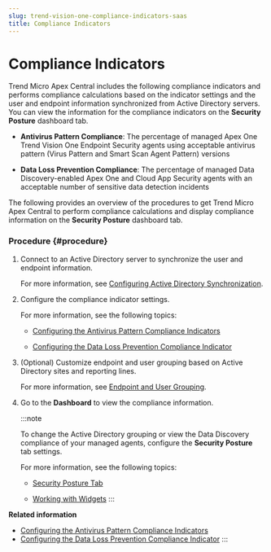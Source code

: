 ```yaml
---
slug: trend-vision-one-compliance-indicators-saas
title: Compliance Indicators
---
```

# Compliance Indicators

Trend Micro Apex Central includes the following compliance indicators and performs compliance calculations based on the indicator settings and the user and endpoint information synchronized from Active Directory servers. You can view the information for the compliance indicators on the **Security Posture** dashboard tab.

- **Antivirus Pattern Compliance**: The percentage of managed Apex One Trend Vision One Endpoint Security agents using acceptable antivirus pattern (Virus Pattern and Smart Scan Agent Pattern) versions

- **Data Loss Prevention Compliance**: The percentage of managed Data Discovery-enabled Apex One and Cloud App Security agents with an acceptable number of sensitive data detection incidents

The following provides an overview of the procedures to get Trend Micro Apex Central to perform compliance calculations and display compliance information on the **Security Posture** dashboard tab.

### Procedure {#procedure}

1.  Connect to an Active Directory server to synchronize the user and endpoint information.

    For more information, see [Configuring Active Directory Synchronization](configuring-synch-ad.mdx).

2.  Configure the compliance indicator settings.

    For more information, see the following topics:

    - [Configuring the Antivirus Pattern Compliance Indicators](antivirus-pattern-compliance.mdx)

    - [Configuring the Data Loss Prevention Compliance Indicator](config-dlp-compliance-indicator.mdx)

3.  (Optional) Customize endpoint and user grouping based on Active Directory sites and reporting lines.

    For more information, see [Endpoint and User Grouping](endpoint-user-grouping.mdx).

4.  Go to the **Dashboard** to view the compliance information.

    :::note

    To change the Active Directory grouping or view the Data Discovery compliance of your managed agents, configure the **Security Posture** tab settings.

    For more information, see the following topics:

    - [Security Posture Tab](security-posture-apex-tab.mdx)

    - [Working with Widgets](working-widgets.mdx)
    :::

**Related information**

- [Configuring the Antivirus Pattern Compliance Indicators](antivirus-pattern-compliance.mdx)
- [Configuring the Data Loss Prevention Compliance Indicator](config-dlp-compliance-indicator.mdx)
:::
